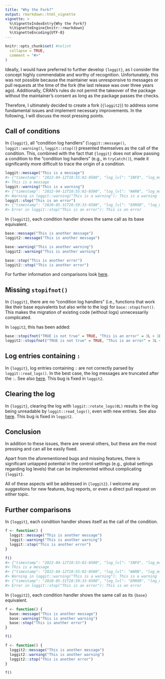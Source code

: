 ```yaml
---
title: "Why the Fork?"
output: rmarkdown::html_vignette
vignette: >
  %\VignetteIndexEntry{Why the Fork?}
  %\VignetteEngine{knitr::rmarkdown}
  %\VignetteEncoding{UTF-8}
---
```


```r
knitr::opts_chunk$set( #nolint
  collapse = TRUE,
  comment = "#>"
)
```

Ideally, I would have preferred to further develop `{loggit}`, as I consider the concept highly commendable and worthy of
recognition. Unfortunately, this was not possible because the maintainer was unresponsive to messages or pull requests
at the time of the fork (the last release was over three years ago).
Additionally, CRAN's rules do not permit the takeover of the package without the maintainer's consent as
long as the package passes the checks.

Therefore, I ultimately decided to create a fork (`{loggit2}`) to address some fundamental issues and implement necessary
improvements. In the following, I will discuss the most pressing points.

## Call of conditions
In `{loggit}`, all "condition log handlers" (`loggit::message()`, `loggit::warning()`, `loggit::stop()`) presented themselves
as the call of the condition. This, combined with the fact that `{loggit}` does not allow passing a condition to the
"condition log handlers" (e.g., in `tryCatch()`), made it significantly more difficult to trace the origin of a condition.

``` r
loggit::message("This is a message")
#> {"timestamp": "2022-04-12T10:55:02-0500", "log_lvl": "INFO", "log_msg": "This is a message"}
#> This is a message
loggit::warning("This is a warning")
#> {"timestamp": "2022-04-12T10:55:02-0500", "log_lvl": "WARN", "log_msg": "This is a warning"}
#> Warning in loggit::warning("This is a warning"): This is a warning
loggit::stop("This is an error")
#> {"timestamp": "2020-05-31T20:59:33-0500", "log_lvl": "ERROR", "log_msg": "This is an error"}
#> Error in loggit::stop("This is an error"): This is an error
```
In `{loggit2}`, each condition handler shows the same call as its base equivalent.
```r
base::message("This is another message")
loggit2::message("This is another message")

base::warning("This is another warning")
loggit2::warning("This is another warning")

base::stop("This is another error")
loggit2::stop("This is another error")
```

For further information and comparisons look [here](#further-comparisons).

## Missing `stopifnot()`
In `{loggit}`, there are no "condition log handlers" (i.e., functions that work like their base equivalents but also
write to the log) for `base::stopifnot()`. This makes the migration of existing code (without logs) unnecessarily complicated.

In `loggit2`, this has been added:
```r
base::stopifnot("TRUE is not true" = TRUE, "This is an error" = 3L < 1L, "This is another error" = FALSE)
loggit2::stopifnot("TRUE is not true" = TRUE, "This is an error" = 3L < 1L, "This is another error" = FALSE)
```

## Log entries containing `:`

In `{loggit}`, log entries containing `: ` are not correctly parsed by `loggit::read_logs()`. In the best case, the
log messages are truncated after the `: `. See also [here](https://github.com/ryapric/loggit/issues/26).
This bug is fixed in `loggit2`.

## Clearing the log

In `{loggit}`, clearing the log with `loggit::rotate_logs(0L)` results in the log being unreadable by `loggit::read_logs()`,
even with new entries. See also [here](https://github.com/ryapric/loggit/issues/30). This bug is fixed in `loggit2`.

## Conclusion

In addition to these issues, there are several others, but these are the most pressing and can all be easily fixed.

Apart from the aforementioned bugs and missing features, there is significant untapped potential in the control settings (e.g., global settings regarding log levels) that can be implemented without complicating `{loggit}`.

All of these aspects will be addressed in `{loggit2}`. I welcome any suggestions for new features, bug reports, or even a direct pull request on either topic.

## Further comparisons

In `{loggit}`, each condition handler shows itself as the call of the condition.
``` r
f <- function() {
  loggit::message("This is another message")
  loggit::warning("This is another warning")
  loggit::stop("This is another error")
}

f()
#> {"timestamp": "2022-04-12T10:55:02-0500", "log_lvl": "INFO", "log_msg": "This is a message"}
#> This is a message
#> {"timestamp": "2022-04-12T10:55:02-0500", "log_lvl": "WARN", "log_msg": "This is a warning"}
#> Warning in loggit::warning("This is a warning"): This is a warning
#> {"timestamp": "2020-05-31T20:59:33-0500", "log_lvl": "ERROR", "log_msg": "This is an error"}
#> Error in loggit::stop("This is an error"): This is an error
```

In `{loggit2}`, each condition handler shows the same call as its `{base}` equivalent.
```r
f <- function() {
  base::message("This is another message")
  base::warning("This is another warning")
  base::stop("This is another error")
}

f()

f <- function() {
  loggit2::message("This is another message")
  loggit2::warning("This is another warning")
  loggit2::stop("This is another error")
}

f()
```
